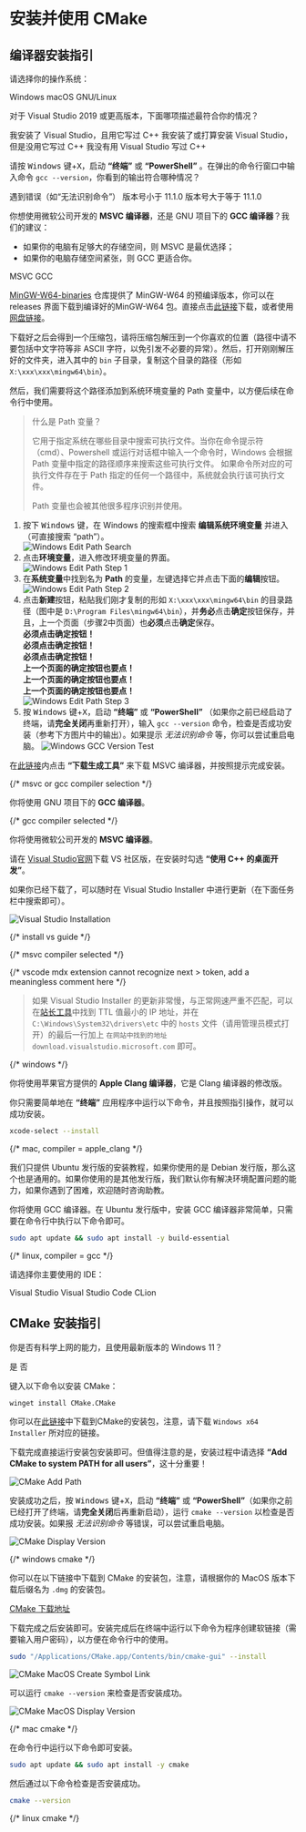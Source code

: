 # 安装并使用 CMake


## 编译器安装指引

请选择你的操作系统：

<EnvButtonGroup name="os">
  <EnvButton value="windows">Windows</EnvButton>
  <EnvButton value="mac">macOS</EnvButton>
  <EnvButton value="linux">GNU/Linux</EnvButton>
</EnvButtonGroup>

<Show when="windows">

对于 Visual Studio 2019 或更高版本，下面哪项描述最符合你的情况？

<EnvButtonGroup name="vs_cond" display="vertical">
  <EnvButton value="vs_installed">
    我安装了 Visual Studio，且用它写过 C++
  </EnvButton>
  <EnvButton value="vs_not_ready">
    我安装了或打算安装 Visual Studio，但是没用它写过 C++
  </EnvButton>
  <EnvButton value="vs_not_installed">
    我没有用 Visual Studio 写过 C++
  </EnvButton>
</EnvButtonGroup>

<Show when="vs_not_installed">

请按 <kbd>Windows</kbd> 键+<kbd>X</kbd>，启动 **“终端”** 或 **“PowerShell”** 。在弹出的命令行窗口中输入命令 `gcc --version`，你看到的输出符合哪种情况？

<EnvButtonGroup name="gcc_cond" display="vertical">
  <EnvButton value="gcc_not_installed">遇到错误（如“无法识别命令”）</EnvButton>
  <EnvButton value="gcc_low">版本号小于 11.1.0</EnvButton>
  <EnvButton value="gcc_ok">版本号大于等于 11.1.0</EnvButton>
</EnvButtonGroup>

<Show when="gcc_low | gcc_not_installed">

你想使用微软公司开发的 **MSVC 编译器**，还是 GNU 项目下的 **GCC 编译器**？我们的建议：

- 如果你的电脑有足够大的存储空间，则 MSVC 是最优选择；
- 如果你的电脑存储空间紧张，则 GCC 更适合你。

<EnvButtonGroup name="compiler">
  <EnvButton value="msvc">MSVC</EnvButton>
  <EnvButton value="gcc">GCC</EnvButton>
</EnvButtonGroup>

<Show when="gcc">

[MinGW-W64-binaries](https://github.com/niXman/mingw-builds-binaries/) 仓库提供了 MinGW-W64 的预编译版本，你可以在 releases 界面下载到编译好的MinGW-W64 包。直接点击[此链接](https://github.com/niXman/mingw-builds-binaries/releases/download/13.2.0-rt_v11-rev1/x86_64-13.2.0-release-posix-seh-ucrt-rt_v11-rev1.7z)下载，或者使用[网盘链接](https://api.guyutongxue.site/vscch/mingw)。

下载好之后会得到一个压缩包，请将压缩包解压到一个你喜欢的位置（路径中请不要包括中文字符等非 ASCII 字符，以免引发不必要的异常）。然后，打开刚刚解压好的文件夹，进入其中的 `bin` 子目录，复制这个目录的路径（形如`X:\xxx\xxx\mingw64\bin`）。

然后，我们需要将这个路径添加到系统环境变量的 Path 变量中，以方便后续在命令行中使用。

> 什么是 Path 变量？
>
> 它用于指定系统在哪些目录中搜索可执行文件。当你在命令提示符（cmd）、Powershell 或运行对话框中输入一个命令时，Windows 会根据 Path 变量中指定的路径顺序来搜索这些可执行文件。
> 如果命令所对应的可执行文件存在于 Path 指定的任何一个路径中，系统就会执行该可执行文件。
>
> Path 变量也会被其他很多程序识别并使用。

1. 按下 <kbd>Windows</kbd> 键，在 Windows 的搜索框中搜索 **编辑系统环境变量** 并进入（可直接搜索 “path”）。  
  ![Windows Edit Path Search](/assets/windows_edit_path_search.png)
2. 点击**环境变量**，进入修改环境变量的界面。  
  ![Windows Edit Path Step 1](/assets/windows_edit_path_step1.png)
3. 在**系统变量**中找到名为 **Path** 的变量，左键选择它并点击下面的**编辑**按钮。  
  ![Windows Edit Path Step 2](/assets/windows_edit_path_step2.png)
4. 点击**新建**按钮，粘贴我们刚才复制的形如 `X:\xxx\xxx\mingw64\bin` 的目录路径（图中是 `D:\Program Files\mingw64\bin`），并**务必**点击**确定**按钮保存，并且，上一个页面（步骤2中页面）也**必须**点击**确定**保存。  
  **必须点击确定按钮！**  
  **必须点击确定按钮！**  
  **必须点击确定按钮！**  
  **上一个页面的确定按钮也要点！**  
  **上一个页面的确定按钮也要点！**  
  **上一个页面的确定按钮也要点！**  
  ![Windows Edit Path Step 3](/assets/windows_edit_path_step3.png)
5. 按 <kbd>Windows</kbd> 键+<kbd>X</kbd>，启动 **“终端”** 或 **“PowerShell”** （如果你之前已经启动了终端，请**完全关闭**再重新打开），输入 `gcc --version` 命令，检查是否成功安装（参考下方图片中的输出）。如果提示 *无法识别命令* 等，你可以尝试重启电脑。
  ![Windows GCC Version Test](/assets/windows_gcc_version_test.png)

</Show>

<Show when="msvc">

在[此链接](https://visualstudio.microsoft.com/zh-hans/visual-cpp-build-tools/)内点击 **“下载生成工具”** 来下载 MSVC 编译器，并按照提示完成安装。

</Show>

</Show> {/* msvc or gcc compiler selection */}

<Show when="gcc_ok">

你将使用 GNU 项目下的 **GCC 编译器**。

<Fixed name="compiler" value="gcc" />

</Show> {/* gcc compiler selected */}

</Show>

<Show when="vs_installed | vs_not_ready">

你将使用微软公司开发的 **MSVC 编译器**。

<Fixed name="compiler" value="msvc" />

<Show when="vs_not_ready">

请在 [Visual Studio官网](https://visualstudio.microsoft.com/)下载 VS 社区版，在安装时勾选 **“使用 C++ 的桌面开发”**。

如果你已经下载了，可以随时在 Visual Studio Installer 中进行更新（在下面任务栏中搜索即可）。

![Visual Studio Installation](/assets/vs_install.png)

</Show> {/* install vs guide */}

</Show> {/* msvc compiler selected */}

<Show when="vs_not_ready | vs_not_installed, msvc">

{/* vscode mdx extension cannot recognize next > token, add a meaningless comment here */}
> 如果 Visual Studio Installer 的更新非常慢，与正常网速严重不匹配，可以在[站长工具](https://tool.chinaz.com/dns/download.visualstudio.microsoft.com)中找到 TTL 值最小的 IP 地址，并在 `C:\Windows\System32\drivers\etc` 中的 `hosts` 文件（请用管理员模式打开）的最后一行加上 `在网站中找到的地址 download.visualstudio.microsoft.com` 即可。

</Show>

</Show> {/* windows */}

<Show when="mac">

你将使用苹果官方提供的 **Apple Clang 编译器**，它是 Clang 编译器的修改版。

你只需要简单地在 **“终端”** 应用程序中运行以下命令，并且按照指引操作，就可以成功安装。

```bash
xcode-select --install
```

<Fixed name="compiler" value="apple_clang" />

</Show> {/* mac, compiler = apple_clang */}

<Show when="linux">

我们只提供 Ubuntu 发行版的安装教程，如果你使用的是 Debian 发行版，那么这个也是通用的。如果你使用的是其他发行版，我们默认你有解决环境配置问题的能力，如果你遇到了困难，欢迎随时咨询助教。

你将使用 GCC 编译器。在 Ubuntu 发行版中，安装 GCC 编译器非常简单，只需要在命令行中执行以下命令即可。

```bash
sudo apt update && sudo apt install -y build-essential
```

<Fixed name="compiler" value="gcc" />

</Show> {/* linux, compiler = gcc */}

<Show when="compiler">

请选择你主要使用的 IDE：

<EnvButtonGroup name="ide">
  <Show when="windows">
    <EnvButton value="vs">Visual Studio</EnvButton>
  </Show>
  <EnvButton value="vsc">Visual Studio Code</EnvButton>
  <EnvButton value="clion">CLion</EnvButton>
</EnvButtonGroup>

</Show>

<Show when="ide">

## CMake 安装指引

<Show when="windows">

你是否有科学上网的能力，且使用最新版本的 Windows 11？

<EnvButtonGroup name="winget_cond">
  <EnvButton value="winget_ok">是</EnvButton>
  <EnvButton value="winget_not_installed">否</EnvButton>
</EnvButtonGroup>

<Show when="winget_ok">

键入以下命令以安装 CMake：

```bat
winget install CMake.CMake
```

</Show>

<Show when="winget_not_installed">

你可以在[此链接](https://cmake.org/download/#latest)中下载到CMake的安装包，注意，请下载 `Windows x64 Installer` 所对应的链接。

下载完成直接运行安装包安装即可。但值得注意的是，安装过程中请选择 **“Add CMake to system PATH for all users”**，这十分重要！

![CMake Add Path](/assets/cmake_add_path.png)

</Show>

<Show when="winget_cond">

安装成功之后，按 <kbd>Windows</kbd> 键+<kbd>X</kbd>，启动 **“终端”** 或 **“PowerShell”**（如果你之前已经打开了终端，请**完全关闭**后再重新启动），运行 `cmake --version` 以检查是否成功安装。如果报 *无法识别命令* 等错误，可以尝试重启电脑。

![CMake Display Version](/assets/cmake_display_version_windows.png)

<Fixed name="cmake" value="1" />

</Show>

</Show> {/* windows cmake */}

<Show when="mac">

你可以在以下链接中下载到 CMake 的安装包，注意，请根据你的 MacOS 版本下载后缀名为 `.dmg` 的安装包。

[CMake 下载地址](https://cmake.org/download/#latest)

下载完成之后安装即可。安装完成后在终端中运行以下命令为程序创建软链接（需要输入用户密码），以方便在命令行中的使用。

```bash
sudo "/Applications/CMake.app/Contents/bin/cmake-gui" --install
```

![CMake MacOS Create Symbol Link](/assets/cmake_macos_link.png)

可以运行 `cmake --version` 来检查是否安装成功。

![CMake MacOS Display Version](/assets/cmake_macos_version.png)

<Fixed name="cmake" value="1" />

</Show> {/* mac cmake */}

<Show when="linux">

在命令行中运行以下命令即可安装。

```bash
sudo apt update && sudo apt install -y cmake
```

然后通过以下命令检查是否安装成功。

```bash
cmake --version
```

<Fixed name="cmake" value="1" />

</Show> {/* linux cmake */}

</Show>